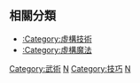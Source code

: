 {{Catnav|頁面分類|社会|生活|文化|虛構}}
{{Catnav|頁面分類|人类社会|文化|体育|搏擊運動}}

== 相關分類 ==
*[[:Category:虛構技術|:Category:虛構技術]]
*[[:Category:虛構魔法|:Category:虛構魔法]]

[[Category:武術|Category:武術]]
[[Category:虛構現象|N]]
[[Category:技巧|Category:技巧]]
[[Category:搏擊運動|N]]